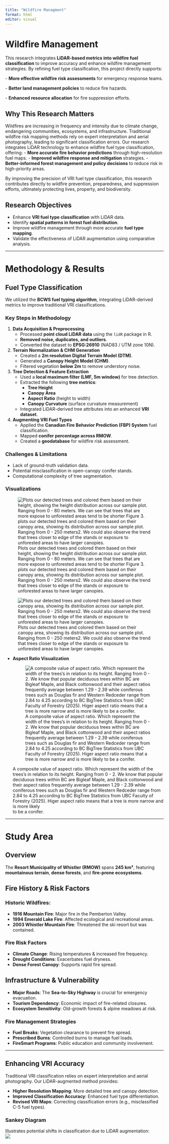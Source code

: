 ```yaml
---
title: "Wildfire Managment"
format: html
editor: visual
---
```


# Wildfire Management

This research integrates **LiDAR-based metrics into wildfire fuel classification** to improve accuracy and enhance wildfire management strategies. By refining fuel type classification, this project directly supports:

\- **More effective wildfire risk assessments** for emergency response teams.

\- **Better land management policies** to reduce fire hazards.

\- **Enhanced resource allocation** for fire suppression efforts.

## Why This Research Matters

Wildfires are increasing in frequency and intensity due to climate change, endangering communities, ecosystems, and infrastructure. Traditional wildfire risk mapping methods rely on expert interpretation and aerial photography, leading to significant classification errors. Our research integrates LiDAR technology to enhance wildfire fuel type classification, offering: - **More accurate fire behavior predictions** through high-resolution fuel maps. - **Improved wildfire response and mitigation** strategies. - **Better-informed forest management and policy decisions** to reduce risk in high-priority areas.

By improving the precision of VRI fuel type classification, this research contributes directly to wildfire prevention, preparedness, and suppression efforts, ultimately protecting lives, property, and biodiversity.

## Research Objectives

-   Enhance **VRI fuel type classification** with LiDAR data.
-   Identify **spatial patterns in forest fuel distribution**.
-   Improve wildfire management through more accurate **fuel type mapping**.
-   Validate the effectiveness of LiDAR augmentation using comparative analysis.

------------------------------------------------------------------------

# Methodology & Results

## Fuel Type Classification

We utilized the **BCWS fuel typing algorithm**, integrating LiDAR-derived metrics to improve traditional VRI classifications.

### **Key Steps in Methodology**

1.  **Data Acquisition & Preprocessing**
    -   Processed **point cloud LiDAR data** using the `lidR` package in R.
    -   **Removed noise, duplicates, and outliers**.
    -   Converted the dataset to **EPSG:26910** (NAD83 / UTM zone 10N).
2.  **Terrain Normalization & CHM Generation**
    -   Created a **2m resolution Digital Terrain Model (DTM)**.
    -   Generated a **Canopy Height Model (CHM)**.
    -   Filtered vegetation **below 2m** to remove understory noise.
3.  **Tree Detection & Feature Extraction**
    -   Used a **local maximum filter (LMF, 5m window)** for tree detection.
    -   Extracted the following **tree metrics**:
        -   **Tree Height**
        -   **Canopy Area**
        -   **Aspect Ratio** (height to width)
        -   **Canopy Curvature** (surface curvature measurement)
    -   Integrated LiDAR-derived tree attributes into an enhanced **VRI dataset**.
4.  **Augmenting VRI Fuel Types**
    -   Applied the **Canadian Fire Behavior Prediction (FBP) System** fuel classification.
    -   Mapped **conifer percentage across RMOW**.
    -   Created a **geodatabase** for wildfire risk assessment.

### **Challenges & Limitations**

-   Lack of ground-truth validation data.
-   Potential misclassification in open-canopy conifer stands.
-   Computational complexity of tree segmentation.

### Visualizations

![Plots our detected trees and colored them based on their height, showing the height distribution across our sample plot. Ranging from 0 - 80 meters. We can see that trees that are more expose to unforested areas tend to be shorter Figure 3. plots our detected trees and colored them based on their canopy area, showing its distribution across our sample plot. Ranging from 0 - 250 meters2. We could also observe the trend that trees closer to edge of the stands or exposure to unforested areas to have larger canopies.](images/plot_TH.png)

![Plots our detected trees and colored them based on their canopy area, showing its distribution across our sample plot. Ranging from 0 - 250 meters2. We could also observe the trend that trees closer to edge of the stands or exposure to unforested areas to have larger canopies.](images/plot_CA.png)

-   **Aspect Ratio Visualization**

    ![A composite value of aspect ratio. Which represent the width of the trees's in relation to its height. Ranging from 0 - 2. We know that popular deciduous trees within BC are Bigleaf Maple, and Black cottonwood and their aspect ratios frequently average between 1.29 - 2.39 while coniferous trees such as Douglas fir and Western Redceder range from 2.84 to 4.25 according to BC BigTree Statistics from UBC Faculty of Forestry (2025). Higer aspect ratio means that a tree is more narrow and is more likely to be a conifer.](images/plot_AR.png)

    A composite value of aspect ratio. Which represent the width of the trees's in relation to its height. Ranging from 0 - 2. We know that popular deciduous trees within BC are Bigleaf Maple, and Black cottonwood and their aspect ratios frequently average between 1.29 - 2.39 while coniferous trees such as Douglas fir and Western Redceder range from 2.84 to 4.25 according to BC BigTree Statistics from UBC Faculty of Forestry (2025). Higer aspect ratio means that a tree is more narrow and is more likely\
    to be a conifer.

------------------------------------------------------------------------

# Study Area

## Overview

The **Resort Municipality of Whistler (RMOW)** spans **245 km²**, featuring **mountainous terrain**, **dense forests**, and **fire-prone ecosystems**.

## **Fire History & Risk Factors**

### Historic Wildfires:

-   **1916 Mountain Fire**: Major fire in the Pemberton Valley.
-   **1994 Emerald Lake Fire**: Affected ecological and recreational areas.
-   **2003 Whistler Mountain Fire**: Threatened the ski resort but was contained.

### **Fire Risk Factors**

-   **Climate Change**: Rising temperatures & increased fire frequency.
-   **Drought Conditions**: Exacerbates fuel dryness.
-   **Dense Forest Canopy**: Supports rapid fire spread.

## **Infrastructure & Vulnerability**

-   **Major Roads**: The **Sea-to-Sky Highway** is crucial for emergency evacuation.
-   **Tourism Dependency**: Economic impact of fire-related closures.
-   **Ecosystem Sensitivity**: Old-growth forests & alpine meadows at risk.

### **Fire Management Strategies**

-   **Fuel Breaks**: Vegetation clearance to prevent fire spread.
-   **Prescribed Burns**: Controlled burns to manage fuel loads.
-   **FireSmart Programs**: Public education and community involvement.

------------------------------------------------------------------------

## Enhancing VRI Accuracy

Traditional VRI classification relies on expert interpretation and aerial photography. Our LiDAR-augmented method provides:

-   **Higher Resolution Mapping**: More detailed tree and canopy detection.
-   **Improved Classification Accuracy**: Enhanced fuel type differentiation.
-   **Revised VRI Maps**: Correcting classification errors (e.g., misclassified C-5 fuel types).

### Sankey Diagram

Illustrates potential shifts in classification due to LiDAR augmentation:\
![](images/Rplot01.png)
